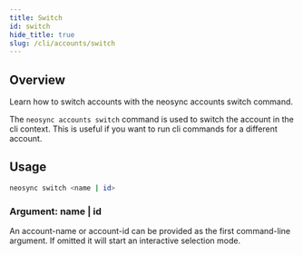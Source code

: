 ```yaml
---
title: Switch
id: switch
hide_title: true
slug: /cli/accounts/switch
---
```



<DocPageHeader title="neosync accounts switch" />

## Overview

Learn how to switch accounts with the neosync accounts switch command.

The `neosync accounts switch` command is used to switch the account in the cli context.
This is useful if you want to run cli commands for a different account.

## Usage

```bash
neosync switch <name | id>
```

### Argument: name | id

An account-name or account-id can be provided as the first command-line argument. If omitted
it will start an interactive selection mode.
